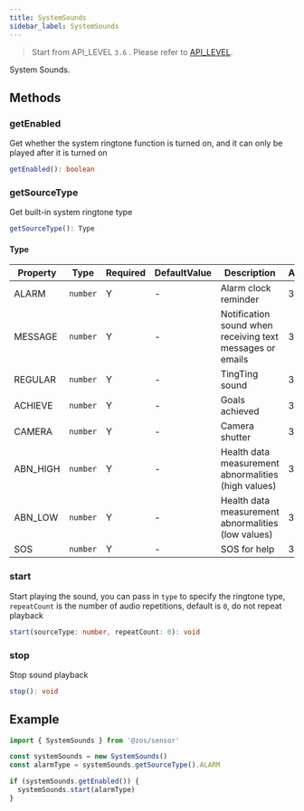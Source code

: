 ```yaml
---
title: SystemSounds
sidebar_label: SystemSounds
---
```


> Start from API_LEVEL `3.6` . Please refer to [API_LEVEL](../../../../guides/framework/device/compatibility.md).

System Sounds.

## Methods

### getEnabled

Get whether the system ringtone function is turned on, and it can only be played after it is turned on

```ts
getEnabled(): boolean
```

### getSourceType

Get built-in system ringtone type

```ts
getSourceType(): Type
```

#### Type

| Property | Type                | Required | DefaultValue | Description                                               | API_LEVEL |
| -------- | ------------------- | -------- | ------------ | --------------------------------------------------------- | --------- |
| ALARM    | <code>number</code> | Y        | -            | Alarm clock reminder                                      | 3.6       |
| MESSAGE  | <code>number</code> | Y        | -            | Notification sound when receiving text messages or emails | 3.6       |
| REGULAR  | <code>number</code> | Y        | -            | TingTing sound                                            | 3.6       |
| ACHIEVE  | <code>number</code> | Y        | -            | Goals achieved                                            | 3.6       |
| CAMERA   | <code>number</code> | Y        | -            | Camera shutter                                            | 3.6       |
| ABN_HIGH | <code>number</code> | Y        | -            | Health data measurement abnormalities (high values)       | 3.6       |
| ABN_LOW  | <code>number</code> | Y        | -            | Health data measurement abnormalities (low values)        | 3.6       |
| SOS      | <code>number</code> | Y        | -            | SOS for help                                              | 3.6       |

### start

Start playing the sound, you can pass in `type` to specify the ringtone type, `repeatCount` is the number of audio repetitions, default is `0`, do not repeat playback

```ts
start(sourceType: number, repeatCount: 0): void
```

### stop

Stop sound playback

```ts
stop(): void
```

## Example

```js
import { SystemSounds } from '@zos/sensor'

const systemSounds = new SystemSounds()
const alarmType = systemSounds.getSourceType().ALARM

if (systemSounds.getEnabled()) {
  systemSounds.start(alarmType)
}
```
